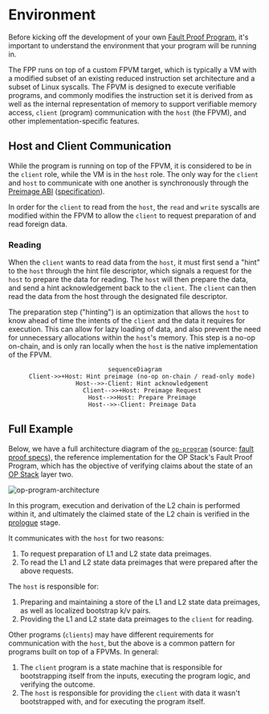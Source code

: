 # Environment

Before kicking off the development of your own [Fault Proof Program](/glossary#fault-proof-program),
it's important to understand the environment that your program will be running in.

The FPP runs on top of a custom FPVM target, which is typically a VM with a modified subset of an existing reduced instruction set architecture and a subset of Linux syscalls. The FPVM is designed to
execute verifiable programs, and commonly modifies the instruction set it is derived from as well as the internal representation of memory to support verifiable memory access, `client` (program)
communication with the `host` (the FPVM), and other implementation-specific features.

## Host and Client Communication

While the program is running on top of the FPVM, it is considered to be in the `client` role, while the VM is in the `host` role. The only way for the `client` and `host`
to communicate with one another is synchronously through the [Preimage ABI](/glossary#preimage-abi) ([specification][preimage-specs]).

In order for the `client` to read from the `host`, the `read` and `write` syscalls are modified within the FPVM to allow the `client` to request preparation of and read foreign data.

### Reading

When the `client` wants to read data from the `host`, it must first send a "hint" to the `host` through the hint file descriptor, which signals a request for the `host` to prepare the data for reading. The `host` will then
prepare the data, and send a hint acknowledgement back to the `client`. The `client` can then read the data from the host through the designated file descriptor.

The preparation step ("hinting") is an optimization that allows the `host` to know ahead of time the intents of the `client` and the data it requires for execution. This can allow
for lazy loading of data, and also prevent the need for unnecessary allocations within the `host`'s memory. This step is a no-op on-chain, and is only ran locally
when the `host` is the native implementation of the FPVM.

<center>

```mermaid
sequenceDiagram
    Client->>+Host: Hint preimage (no-op on-chain / read-only mode)
    Host-->>-Client: Hint acknowledgement
    Client-->>+Host: Preimage Request
    Host-->>Host: Prepare Preimage
    Host-->>-Client: Preimage Data
```

</center>

## Full Example

Below, we have a full architecture diagram of the [`op-program`][op-program] (source: [fault proof specs][fp-specs]), the reference implementation for the OP Stack's Fault Proof Program,
which has the objective of verifying claims about the state of an [OP Stack][op-stack] layer two.

![op-program-architecture](../assets/op-program-fpp.svg)

In this program, execution and derivation of the L2 chain is performed within it, and ultimately the claimed state of the L2 chain is verified in the [prologue](./prologue.mdx) stage.

It communicates with the `host` for two reasons:

1. To request preparation of L1 and L2 state data preimages.
1. To read the L1 and L2 state data preimages that were prepared after the above requests.

The `host` is responsible for:

1. Preparing and maintaining a store of the L1 and L2 state data preimages, as well as localized bootstrap k/v pairs.
1. Providing the L1 and L2 state data preimages to the `client` for reading.

Other programs (`clients`) may have different requirements for communication with the `host`, but the above is a common pattern for programs built on top of a FPVMs. In general:

1. The `client` program is a state machine that is responsible for bootstrapping itself from the inputs, executing the program logic, and verifying the outcome.
1. The `host` is responsible for providing the `client` with data it wasn't bootstrapped with, and for executing the program itself.

[op-stack]: https://github.com/ethereum-optimism/optimism
[op-program]: https://github.com/ethereum-optimism/optimism/tree/develop/op-program
[cannon]: https://github.com/ethereum-optimism/optimism/tree/develop/cannon
[cannon-rs]: https://github.com/op-rs/cannon-rs
[asterisc]: https://github.com/ethereum-optimism/asterisc
[fp-specs]: https://specs.optimism.io/experimental/fault-proof/index.html
[fpp-specs]: https://specs.optimism.io/experimental/fault-proof/index.html#fault-proof-program
[preimage-specs]: https://specs.optimism.io/experimental/fault-proof/index.html#pre-image-oracle
[cannon-specs]: https://specs.optimism.io/experimental/fault-proof/cannon-fault-proof-vm.html#cannon-fault-proof-virtual-machine
[l2-output-root]: https://specs.optimism.io/protocol/proposals.html#l2-output-commitment-construction
[op-succinct]: https://github.com/succinctlabs/op-succinct
[revm]: https://github.com/bluealloy/revm

[kona]: https://github.com/op-rs/kona
[issues]: https://github.com/op-rs/kona/issues
[new-issue]: https://github.com/op-rs/kona/issues/new
[contributing]: https://github.com/op-rs/kona/tree/main/CONTRIBUTING.md

[op-labs]: https://github.com/ethereum-optimism
[bad-boi-labs]: https://github.com/BadBoiLabs
